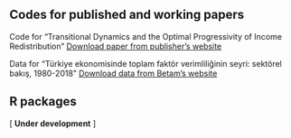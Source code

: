 

## Codes for published and working papers

Code for "Transitional Dynamics and the Optimal Progressivity of Income Redistribution" [Download paper from publisher's website](https://www.economicdynamics.org/codes/13/13-232/CodeforBKP.zip)

Data for "Türkiye ekonomisinde toplam faktör verimliliğinin seyri: sektörel bakış, 1980-2018" [Download data from Betam's website](https://betam.bahcesehir.edu.tr/wp-content/uploads/2020/07/EK_Seriler.rar)



## R packages

[ **Under development** ]
